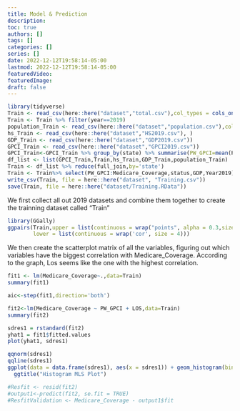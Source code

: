 ```yaml
---
title: Model & Prediction
description:
toc: true
authors: []
tags: []
categories: []
series: []
date: 2022-12-12T19:58:14-05:00
lastmod: 2022-12-12T19:58:14-05:00
featuredVideo:
featuredImage:
draft: false
---
```

```r
library(tidyverse)
Train <- read_csv(here::here("dataset","total.csv"),col_types = cols_only(Medicare_Coverage=col_number(),year=col_number(),LOS=col_number(),state=col_character()))
Train <- Train %>% filter(year==2019)
population_Train <- read_csv(here::here("dataset","population.csv"),col_types = cols_only(state=col_character(),Year2019=col_number()))
hs_Train <- read_csv(here::here("dataset","HS2019.csv"), )
GDP_Train <- read_csv(here::here("dataset","GDP2019.csv"))
GPCI_Train <- read_csv(here::here("dataset","GPCI2019.csv"))
GPCI_Train<-GPCI_Train %>% group_by(state) %>% summarise(PW_GPCI=mean(PW_GPCI),PE_GPCI=mean(PE_GPCI),MP_GPCI=mean(MP_GPCI))
df_list <- list(GPCI_Train,Train,hs_Train,GDP_Train,population_Train)
Train <- df_list %>% reduce(full_join,by='state')
Train <- Train%>% select(PW_GPCI:Medicare_Coverage,status,GDP,Year2019) %>% head(-1)
write_csv(Train, file = here::here("dataset", "Training.csv"))
save(Train, file = here::here("dataset/Training.RData"))

```
We first collect all out 2019 datasets and combine them together to create the trainning dataset called "Train"

```r
library(GGally)
ggpairs(Train,upper = list(continuous = wrap("points", alpha = 0.3,size=0.1)),
        lower = list(continuous = wrap('cor', size = 4)))
```
We then create the scatterplot matrix of all the variables, figuring out which variables have the biggest correlation with Medicare_Coverage. According to the graph, Los seems like the one with the highest correlation.

```r
fit1 <- lm(Medicare_Coverage~.,data=Train)
summary(fit1)
```

```r
aic<-step(fit1,direction='both')
```
```r
fit2<-lm(Medicare_Coverage ~ PW_GPCI + LOS,data=Train)
summary(fit2)
```
```r
sdres1 = rstandard(fit2)
yhat1 = fit1$fitted.values
plot(yhat1, sdres1)
```


```r
qqnorm(sdres1)
qqline(sdres1)
ggplot(data = data.frame(sdres1), aes(x = sdres1)) + geom_histogram(bins = 30) +
  ggtitle("Histogram MLS Plot")
```
```r
#Resfit <- resid(fit2)
#output1<-predict(fit2, se.fit = TRUE)
#ResfitValidation <- Medicare_Coverage - output1$fit
```
